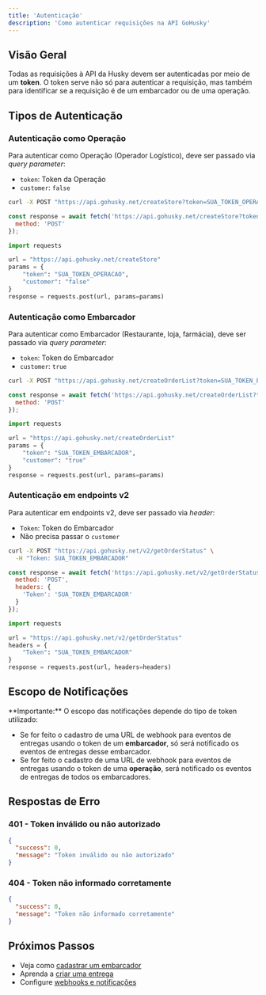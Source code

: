```yaml
---
title: 'Autenticação'
description: 'Como autenticar requisições na API GoHusky'
---
```


## Visão Geral

Todas as requisições à API da Husky devem ser autenticadas por meio de um **token**. O token serve não só para autenticar a requisição, mas também para identificar se a requisição é de um embarcador ou de uma operação.

## Tipos de Autenticação

### Autenticação como Operação

Para autenticar como Operação (Operador Logístico), deve ser passado via _query parameter_:
- `token`: Token da Operação
- `customer`: `false`

<CodeGroup>

```bash CURL
curl -X POST "https://api.gohusky.net/createStore?token=SUA_TOKEN_OPERACAO&customer=false"
```

```javascript JavaScript
const response = await fetch('https://api.gohusky.net/createStore?token=SUA_TOKEN_OPERACAO&customer=false', {
  method: 'POST'
});
```

```python Python
import requests

url = "https://api.gohusky.net/createStore"
params = {
    "token": "SUA_TOKEN_OPERACAO",
    "customer": "false"
}
response = requests.post(url, params=params)
```

</CodeGroup>

### Autenticação como Embarcador

Para autenticar como Embarcador (Restaurante, loja, farmácia), deve ser passado via _query parameter_:
- `token`: Token do Embarcador
- `customer`: `true`

<CodeGroup>

```bash CURL
curl -X POST "https://api.gohusky.net/createOrderList?token=SUA_TOKEN_EMBARCADOR&customer=true"
```

```javascript JavaScript
const response = await fetch('https://api.gohusky.net/createOrderList?token=SUA_TOKEN_EMBARCADOR&customer=true', {
  method: 'POST'
});
```

```python Python
import requests

url = "https://api.gohusky.net/createOrderList"
params = {
    "token": "SUA_TOKEN_EMBARCADOR",
    "customer": "true"
}
response = requests.post(url, params=params)
```

</CodeGroup>

### Autenticação em endpoints v2

Para autenticar em endpoints v2, deve ser passado via _header_:
- `Token`: Token do Embarcador
- Não precisa passar o `customer`

<CodeGroup>

```bash CURL
curl -X POST "https://api.gohusky.net/v2/getOrderStatus" \
  -H "Token: SUA_TOKEN_EMBARCADOR"
```

```javascript JavaScript
const response = await fetch('https://api.gohusky.net/v2/getOrderStatus', {
  method: 'POST',
  headers: {
    'Token': 'SUA_TOKEN_EMBARCADOR'
  }
});
```

```python Python
import requests

url = "https://api.gohusky.net/v2/getOrderStatus"
headers = {
    "Token": "SUA_TOKEN_EMBARCADOR"
}
response = requests.post(url, headers=headers)
```

</CodeGroup>

## Escopo de Notificações

<Warning>
**Importante:** O escopo das notificações depende do tipo de token utilizado:

- Se for feito o cadastro de uma URL de webhook para eventos de entregas usando o token de um **embarcador**, só será notificado os eventos de entregas desse embarcador.
- Se for feito o cadastro de uma URL de webhook para eventos de entregas usando o token de uma **operação**, será notificado os eventos de entregas de todos os embarcadores.
</Warning>

## Respostas de Erro

### 401 - Token inválido ou não autorizado

```json
{
  "success": 0,
  "message": "Token inválido ou não autorizado"
}
```

### 404 - Token não informado corretamente

```json
{
  "success": 0,
  "message": "Token não informado corretamente"
}
```

## Próximos Passos

- Veja como [cadastrar um embarcador](/api-reference/embarcadores/create-store)
- Aprenda a [criar uma entrega](/api-reference/entregas/create-order-list)
- Configure [webhooks e notificações](/api-reference/notificacoes/create-notification)

